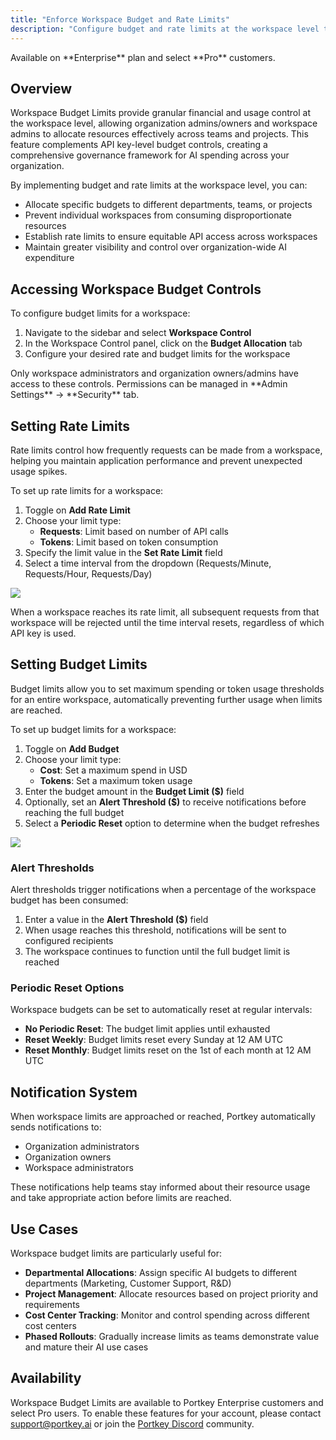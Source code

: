 ```yaml
---
title: "Enforce Workspace Budget and Rate Limits"
description: "Configure budget and rate limits at the workspace level to effectively manage AI spending and resource allocation"
---
```


<Info>
Available on **Enterprise** plan and select **Pro** customers.
</Info>

## Overview

Workspace Budget Limits provide granular financial and usage control at the workspace level, allowing organization admins/owners and workspace admins to allocate resources effectively across teams and projects. This feature complements API key-level budget controls, creating a comprehensive governance framework for AI spending across your organization.

By implementing budget and rate limits at the workspace level, you can:

- Allocate specific budgets to different departments, teams, or projects
- Prevent individual workspaces from consuming disproportionate resources
- Establish rate limits to ensure equitable API access across workspaces
- Maintain greater visibility and control over organization-wide AI expenditure

## Accessing Workspace Budget Controls

To configure budget limits for a workspace:

1. Navigate to the sidebar and select **Workspace Control**
2. In the Workspace Control panel, click on the **Budget Allocation** tab
3. Configure your desired rate and budget limits for the workspace

<Note>
Only workspace administrators and organization owners/admins have access to these controls. Permissions can be managed in **Admin Settings** → **Security** tab.
</Note>

## Setting Rate Limits

Rate limits control how frequently requests can be made from a workspace, helping you maintain application performance and prevent unexpected usage spikes.

To set up rate limits for a workspace:

1. Toggle on **Add Rate Limit**
2. Choose your limit type:
   - **Requests**: Limit based on number of API calls
   - **Tokens**: Limit based on token consumption
3. Specify the limit value in the **Set Rate Limit** field
4. Select a time interval from the dropdown (Requests/Minute, Requests/Hour, Requests/Day)

<Frame caption="Workspace rate limit configuration">
  <img src="/images/product/workspace-rate-limit.png" />
</Frame>

When a workspace reaches its rate limit, all subsequent requests from that workspace will be rejected until the time interval resets, regardless of which API key is used.

## Setting Budget Limits

Budget limits allow you to set maximum spending or token usage thresholds for an entire workspace, automatically preventing further usage when limits are reached.

To set up budget limits for a workspace:

1. Toggle on **Add Budget**
2. Choose your limit type:
   - **Cost**: Set a maximum spend in USD
   - **Tokens**: Set a maximum token usage
3. Enter the budget amount in the **Budget Limit ($)** field
4. Optionally, set an **Alert Threshold ($)** to receive notifications before reaching the full budget
5. Select a **Periodic Reset** option to determine when the budget refreshes

<Frame caption="Workspace budget configuration">
  <img src="/images/product/workspace-budget-limit.png" />
</Frame>

### Alert Thresholds

Alert thresholds trigger notifications when a percentage of the workspace budget has been consumed:

1. Enter a value in the **Alert Threshold ($)** field
2. When usage reaches this threshold, notifications will be sent to configured recipients
3. The workspace continues to function until the full budget limit is reached

### Periodic Reset Options

Workspace budgets can be set to automatically reset at regular intervals:

- **No Periodic Reset**: The budget limit applies until exhausted
- **Reset Weekly**: Budget limits reset every Sunday at 12 AM UTC
- **Reset Monthly**: Budget limits reset on the 1st of each month at 12 AM UTC


## Notification System

When workspace limits are approached or reached, Portkey automatically sends notifications to:

- Organization administrators
- Organization owners
- Workspace administrators

These notifications help teams stay informed about their resource usage and take appropriate action before limits are reached.

## Use Cases

Workspace budget limits are particularly useful for:

- **Departmental Allocations**: Assign specific AI budgets to different departments (Marketing, Customer Support, R&D)
- **Project Management**: Allocate resources based on project priority and requirements
- **Cost Center Tracking**: Monitor and control spending across different cost centers
- **Phased Rollouts**: Gradually increase limits as teams demonstrate value and mature their AI use cases



## Availability

Workspace Budget Limits are available to Portkey Enterprise customers and select Pro users. To enable these features for your account, please contact [support@portkey.ai](mailto:support@portkey.ai) or join the [Portkey Discord](https://portkey.ai/community) community.
